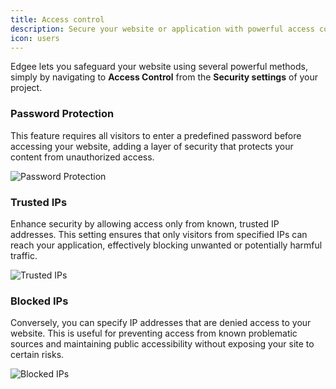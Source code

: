 ```yaml
---
title: Access control
description: Secure your website or application with powerful access control mechanisms
icon: users
---
```


Edgee lets you safeguard your website using several powerful methods, 
simply by navigating to **Access Control** from the **Security settings** of your project.

### Password Protection

This feature requires all visitors to enter a predefined password before accessing your website,
adding a layer of security that protects your content from unauthorized access.

<Frame caption="Go to your project > Security > Access control to activate password protection.">
  <img
    src="/images/password-protection.png"
    alt="Password Protection"
    align={"center"}
  />
</Frame>

### Trusted IPs

Enhance security by allowing access only from known, trusted IP addresses.
This setting ensures that only visitors from specified IPs can reach your application, effectively blocking unwanted or potentially harmful traffic.

<Frame caption="Go to your project > Security > Access control to add Trusted IPs.">
  <img
    src="/images/trusted-ips.png"
    alt="Trusted IPs"
    align={"center"}
  />
</Frame>

### Blocked IPs

Conversely, you can specify IP addresses that are denied access to your website.
This is useful for preventing access from known problematic sources and maintaining public accessibility without exposing your site to certain risks.

<Frame caption="Go to your project > Security > Access control to add Blocked IPs.">
  <img
    src="/images/blocked-ips.png"
    alt="Blocked IPs"
    align={"center"}
  />
</Frame>



